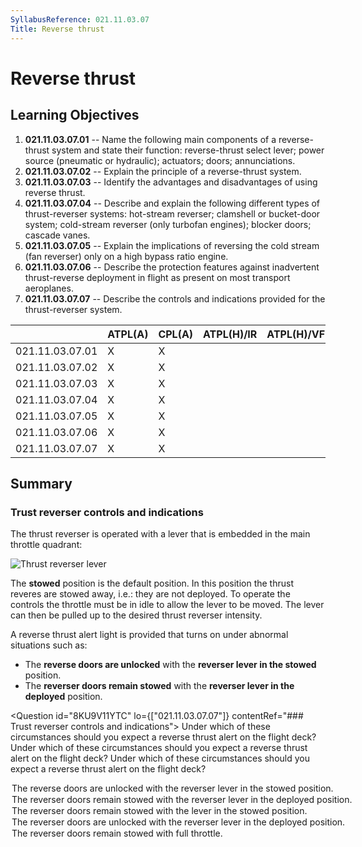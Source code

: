 ```yaml
---
SyllabusReference: 021.11.03.07
Title: Reverse thrust
---
```


# Reverse thrust

## Learning Objectives

1.  **021.11.03.07.01** -- Name the following main components of a
    reverse-thrust system and state their function: reverse-thrust select lever;
    power source (pneumatic or hydraulic); actuators; doors; annunciations.
2.  **021.11.03.07.02** -- Explain the principle of a reverse-thrust system.
3.  **021.11.03.07.03** -- Identify the advantages and disadvantages of using
    reverse thrust.
4.  **021.11.03.07.04** -- Describe and explain the following different types of
    thrust-reverser systems: hot-stream reverser; clamshell or bucket-door
    system; cold-stream reverser (only turbofan engines); blocker doors; cascade
    vanes.
5.  **021.11.03.07.05** -- Explain the implications of reversing the cold stream
    (fan reverser) only on a high bypass ratio engine.
6.  **021.11.03.07.06** -- Describe the protection features against inadvertent
    thrust-reverse deployment in flight as present on most transport aeroplanes.
7.  **021.11.03.07.07** -- Describe the controls and indications provided for
    the thrust-reverser system.

|                 | ATPL(A) | CPL(A) | ATPL(H)/IR | ATPL(H)/VFR | CPL(H) | IR  | CBIR(A) |
| --------------- | ------- | ------ | ---------- | ----------- | ------ | --- | ------- |
| 021.11.03.07.01 | X       | X      |            |             |        |     |         |
| 021.11.03.07.02 | X       | X      |            |             |        |     |         |
| 021.11.03.07.03 | X       | X      |            |             |        |     |         |
| 021.11.03.07.04 | X       | X      |            |             |        |     |         |
| 021.11.03.07.05 | X       | X      |            |             |        |     |         |
| 021.11.03.07.06 | X       | X      |            |             |        |     |         |
| 021.11.03.07.07 | X       | X      |            |             |        |     |         |

## Summary

### Trust reverser controls and indications

The thrust reverser is operated with a lever that is embedded in the main
throttle quadrant:

![Thrust reverser lever](images/021.11.03.07-01.jpeg)

The **stowed** position is the default position. In this position the thrust
reveres are stowed away, i.e.: they are not deployed. To operate the controls
the throttle must be in idle to allow the lever to be moved. The lever can then
be pulled up to the desired thrust reverser intensity.

A reverse thrust alert light is provided that turns on under abnormal situations
such as:

- The **reverse doors are unlocked** with the **reverser lever in the stowed**
  position.
- The **reverser doors remain stowed** with the **reverser lever in the
  deployed** position.

<Question id="8KU9V11YTC" lo={["021.11.03.07.07"]} contentRef="### Trust reverser controls and indications">
  <Text variant="oneCorrect">
    Under which of these circumstances should you expect a reverse thrust alert
    on the flight deck?
  </Text>
<Text variant="oneTwo">
  Under which of these circumstances should you expect a reverse thrust alert on
  the flight deck?
</Text>
<Text variant="multipleCorrect" select={4}>
  Under which of these circumstances should you expect a reverse thrust alert on
  the flight deck?
</Text>
<Option
  correct
  why="This is an abnormal situation. The doors should be locked in the stowed position."
>
  The reverse doors are unlocked with the reverser lever in the stowed position.
</Option>
<Option
  correct
  why="This is an abnormal situation. The doors should be open in the deployed position."
>
  The reverser doors remain stowed with the reverser lever in the deployed
  position.
</Option>
<Option why="This is a normal situation. The throttle lever setting corresponds to the current state of the system. No warning light required.">
  The reverser doors remain stowed with the lever in the stowed position.
</Option>
<Option why="This is a normal situation. The throttle lever setting corresponds to the current state of the system. No warning light required.">
  The reverser doors are unlocked with the reverser lever in the deployed
  position.
</Option>

  <Option why="At full throttle the reverser doors should definitely be closed. So all is good.  No warning light required.">
    The reverser doors remain stowed with full throttle.
  </Option>
</Question>
